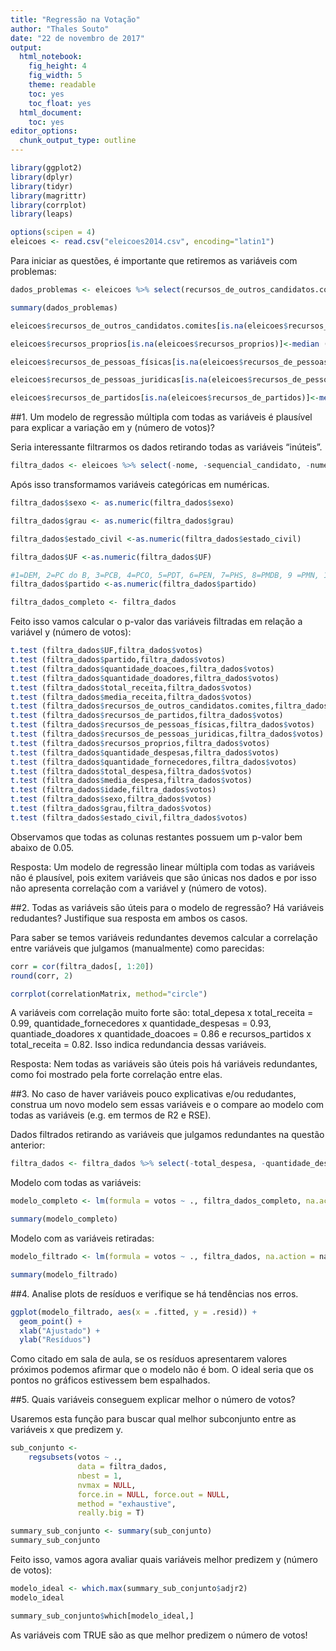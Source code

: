 ```yaml
---
title: "Regressão na Votação"
author: "Thales Souto"
date: "22 de novembro de 2017"
output:
  html_notebook:
    fig_height: 4
    fig_width: 5
    theme: readable
    toc: yes
    toc_float: yes
  html_document:
    toc: yes
editor_options:
  chunk_output_type: outline
---
```


```r
library(ggplot2)
library(dplyr)
library(tidyr)
library(magrittr)
library(corrplot)
library(leaps)
```

```r
options(scipen = 4)
eleicoes <- read.csv("eleicoes2014.csv", encoding="latin1")
```

Para iniciar as questões, é importante que retiremos as variáveis com problemas:

```r
dados_problemas <- eleicoes %>% select(recursos_de_outros_candidatos.comites, recursos_de_partidos, recursos_de_pessoas_físicas, recursos_de_pessoas_juridicas, recursos_proprios)

summary(dados_problemas)
```

```r
eleicoes$recursos_de_outros_candidatos.comites[is.na(eleicoes$recursos_de_outros_candidatos.comites)]<-median (eleicoes$recursos_de_outros_candidatos.comites, na.rm = TRUE)

eleicoes$recursos_proprios[is.na(eleicoes$recursos_proprios)]<-median (eleicoes$recursos_proprios, na.rm = TRUE)

eleicoes$recursos_de_pessoas_físicas[is.na(eleicoes$recursos_de_pessoas_físicas)]<-median (eleicoes$recursos_de_pessoas_físicas, na.rm = TRUE)

eleicoes$recursos_de_pessoas_juridicas[is.na(eleicoes$recursos_de_pessoas_juridicas)]<-median (eleicoes$recursos_de_pessoas_juridicas, na.rm = TRUE)

eleicoes$recursos_de_partidos[is.na(eleicoes$recursos_de_partidos)]<-median (eleicoes$recursos_de_partidos, na.rm = TRUE)

```




##1. Um modelo de regressão múltipla com todas as variáveis é plausível para explicar a variação em y (número de votos)?

Seria interessante filtrarmos os dados retirando todas as variáveis "inúteis".

```r
filtra_dados <- eleicoes %>% select(-nome, -sequencial_candidato, -numero_cadidato, -cargo, -setor_economico_receita, -setor_economico_despesa)
```

Após isso transformamos variáveis categóricas em numéricas.

```r
 
filtra_dados$sexo <- as.numeric(filtra_dados$sexo)

filtra_dados$grau <- as.numeric(filtra_dados$grau)

filtra_dados$estado_civil <-as.numeric(filtra_dados$estado_civil)

filtra_dados$UF <-as.numeric(filtra_dados$UF)

#1=DEM, 2=PC do B, 3=PCB, 4=PCO, 5=PDT, 6=PEN, 7=PHS, 8=PMDB, 9 =PMN, 10=PP, 11=PPL, 12=PPS, 13=PR, 14=PRB, 15=PROS, #16=PRP, 17=PRTB, 18=PSB, 19=PSC, 20=PSD, 21=PSDB, 22=PSDC, 23=PSL, 24=PSOL, 25=PSTU, 26=PT, 27=PT do B, 28=PTB, #29=PTC, 30=PTN, 31=PV, 32=SD
filtra_dados$partido <-as.numeric(filtra_dados$partido)

filtra_dados_completo <- filtra_dados
```

Feito isso vamos calcular o p-valor das variáveis filtradas em relação a variável y (número de votos):

```r
t.test (filtra_dados$UF,filtra_dados$votos) 
t.test (filtra_dados$partido,filtra_dados$votos)
t.test (filtra_dados$quantidade_doacoes,filtra_dados$votos)
t.test (filtra_dados$quantidade_doadores,filtra_dados$votos)
t.test (filtra_dados$total_receita,filtra_dados$votos)
t.test (filtra_dados$media_receita,filtra_dados$votos)
t.test (filtra_dados$recursos_de_outros_candidatos.comites,filtra_dados$votos)
t.test (filtra_dados$recursos_de_partidos,filtra_dados$votos)
t.test (filtra_dados$recursos_de_pessoas_físicas,filtra_dados$votos)
t.test (filtra_dados$recursos_de_pessoas_juridicas,filtra_dados$votos)
t.test (filtra_dados$recursos_proprios,filtra_dados$votos)
t.test (filtra_dados$quantidade_despesas,filtra_dados$votos)
t.test (filtra_dados$quantidade_fornecedores,filtra_dados$votos)
t.test (filtra_dados$total_despesa,filtra_dados$votos)
t.test (filtra_dados$media_despesa,filtra_dados$votos)
t.test (filtra_dados$idade,filtra_dados$votos)
t.test (filtra_dados$sexo,filtra_dados$votos)
t.test (filtra_dados$grau,filtra_dados$votos)
t.test (filtra_dados$estado_civil,filtra_dados$votos)
```

Observamos que todas as colunas restantes possuem um p-valor bem abaixo de 0.05.

Resposta: Um modelo de regressão linear múltipla com todas as variáveis não é plausível, pois exitem variáveis que são únicas nos dados e por isso não apresenta correlação com a variável y (número de votos).

##2. Todas as variáveis são úteis para o modelo de regressão? Há variáveis redudantes? Justifique sua resposta em ambos os casos.

Para saber se temos variáveis redundantes devemos calcular a correlação entre variáveis que julgamos (manualmente) como parecidas:

```r
corr = cor(filtra_dados[, 1:20])
round(corr, 2)

corrplot(correlationMatrix, method="circle")
```

A variáveis com correlação muito forte são: total_depesa x total_receita = 0.99, quantidade_fornecedores x quantidade_despesas = 0.93, quantiade_doadores x quantidade_doacoes = 0.86 e recursos_partidos x total_receita = 0.82. Isso indica redundancia dessas variáveis.

Resposta: Nem todas as variáveis são úteis pois há variáveis redundantes, como foi mostrado pela forte correlação entre elas.


##3. No caso de haver variáveis pouco explicativas e/ou redudantes, construa um novo modelo sem essas variáveis e o compare ao modelo com todas as variáveis (e.g. em termos de R2 e RSE).

Dados filtrados retirando as variáveis que julgamos redundantes na questão anterior:
```r
filtra_dados <- filtra_dados %>% select(-total_despesa, -quantidade_despesas)
```

Modelo com todas as variáveis:
```r
modelo_completo <- lm(formula = votos ~ ., filtra_dados_completo, na.action = na.omit)

summary(modelo_completo)
```


Modelo com as variáveis retiradas:
```r
modelo_filtrado <- lm(formula = votos ~ ., filtra_dados, na.action = na.omit)

summary(modelo_filtrado)
```

##4. Analise plots de resíduos e verifique se há tendências nos erros.

```r
ggplot(modelo_filtrado, aes(x = .fitted, y = .resid)) + 
  geom_point() + 
  xlab("Ajustado") + 
  ylab("Resíduos")
```

Como citado em sala de aula, se os resíduos apresentarem valores próximos podemos afirmar que o modelo não é bom. O ideal seria que os pontos no gráficos estivessem bem espalhados.

##5. Quais variáveis conseguem explicar melhor o número de votos?

Usaremos esta função para buscar qual melhor subconjunto entre as variáveis x que predizem y.

```r
sub_conjunto <-
    regsubsets(votos ~ .,
               data = filtra_dados,
               nbest = 1,       
               nvmax = NULL,   
               force.in = NULL, force.out = NULL,
               method = "exhaustive",
               really.big = T)

summary_sub_conjunto <- summary(sub_conjunto)
summary_sub_conjunto
```

Feito isso, vamos agora avaliar quais variáveis melhor predizem y (número de votos):

```r
modelo_ideal <- which.max(summary_sub_conjunto$adjr2)
modelo_ideal

summary_sub_conjunto$which[modelo_ideal,]
```

As variáveis com TRUE são as que melhor predizem o número de votos!


